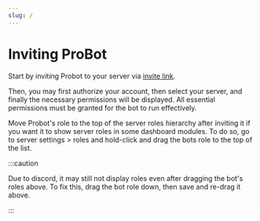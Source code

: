 ```yaml
---
slug: /
---
```


# Inviting ProBot

Start by inviting Probot to your server via [invite link](https://probot.io/invite).

Then, you may first authorize your account, then select your server, and finally the necessary permissions will be displayed. All essential permissions must be granted for the bot to run effectively.

Move Probot's role to the top of the server roles hierarchy after inviting it if you want it to show server roles in some dashboard modules.
To do so, go to server settings > roles and hold-click and drag the bots role to the top of the list.

:::caution

Due to discord, it may still not display roles even after dragging the bot's roles above. To fix this, drag the bot role down, then save and re-drag it above.

:::

